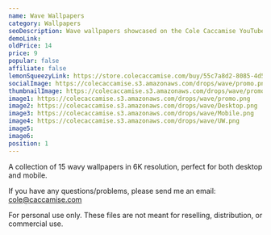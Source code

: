 ```yaml
---
name: Wave Wallpapers
category: Wallpapers
seoDescription: Wave wallpapers showcased on the Cole Caccamise YouTube channel.
demoLink:
oldPrice: 14
price: 9
popular: false
affiliate: false
lemonSqueezyLink: https://store.colecaccamise.com/buy/55c7a8d2-8085-4d51-9329-d035415407f5
socialImage: https://colecaccamise.s3.amazonaws.com/drops/wave/promo.png
thumbnailImage: https://colecaccamise.s3.amazonaws.com/drops/wave/promo.png
image1: https://colecaccamise.s3.amazonaws.com/drops/wave/promo.png
image2: https://colecaccamise.s3.amazonaws.com/drops/wave/Desktop.png
image3: https://colecaccamise.s3.amazonaws.com/drops/wave/Mobile.png
image4: https://colecaccamise.s3.amazonaws.com/drops/wave/UW.png
image5:
image6:
position: 1
---
```


A collection of 15 wavy wallpapers in 6K resolution, perfect for both
desktop and mobile.

If you have any questions/problems, please send me an email:
[cole@caccamise.com](mailto:cole@caccamise.com)

For personal use only. These files are not meant for reselling, distribution, or
commercial use.

